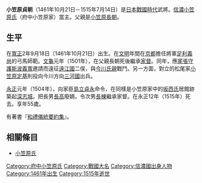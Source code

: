 {{unreferenced|time=2015-10-21T14:12:56+00:00}}
{{日本武士
|名稱= 小笠原 貞朝
|圖片名稱= 
|圖片大小= 
|圖片說明= 
|時代= [[日本戰國時代|日本戰國時代]]
|出生日期= [[寬正|寬正]]2年9月18日（1461年10月21日）
|出生地點= 
|逝世日期= [[永正|永正]]12年6月3日（1515年7月14日）
|逝世地點= 
|假名= 
|羅馬字= 
|幼名= 
|改名= 
|别名= 豐松丸、又二郎
|諡号= 
|神号= 
|戒名= 固山宗堅<BR>雲光殿前郎将日山宗賢居士
|洗禮名= 
|墓所= 
|朝廷官位= [[從五位下|從五位下]][[修理大夫|修理大夫]]、[[信濃守|信濃守]]
|幕府職位= [[室町幕府|室町幕府]][[信濃|信濃]][[守護|守護]]
|主君= 
|藩= 
|氏族= [[小笠原氏|府中小笠原氏]]
|父母= 父：[[小笠原長朝|小笠原長朝]]
|養父= 
|養母= 
|兄弟= 
|姐妹= 
|正室= 
|側室= 
|嗣子= [[小笠原長高|長高]]、'''[[小笠原長棟|長棟]]'''、[[小笠原定政|定政]]、[[大日方長利|大日方長利]]
|嗣女= 
|養子= 
|養女= 
}}
{{japanese|japanese=小笠原 貞朝|kana=おがさわら さだとも|romaji=Ogasawara Sadatomo}}
'''小笠原貞朝'''（1461年10月21日－1515年7月14日）是[[日本戰國時代|日本戰國時代]]武將。[[信濃|信濃]][[小笠原氏|小笠原氏]]（府中小笠原家）當主。父親是[[小笠原長朝|小笠原長朝]]。

== 生平 ==
在[[寬正|寬正]]2年9月18日（1461年10月21日）出生。在[[文明_(後土御門天皇)|文明]]年間在[[京都|京都]]擔任將軍[[足利義尚|足利義尚]]的弓馬師範。[[文龜|文龜]]元年（1501年），在父親長朝死後繼承[[家督|家督]]。同年，應[[尾張|尾張]][[守護|守護]][[斯波義寬|斯波義寬]]邀請而遠征[[遠江國|遠江國]]二俣，與[[今川氏親|今川氏親]]戰鬥。另一方面，對立的松尾家[[小笠原定基|小笠原定基]]則投向今川方向[[三河國|三河國]]出兵。

[[永正|永正]]元年（1504年），向家臣[[島立貞永|島立貞永]]命令，在同樣是小笠原家中的[[坂西氏|坂西氏]]居館跡築起[[深志城|深志城]]。把長男[[小笠原長高|長高]]廢嫡，令次男[[小笠原長棟|長棟]]繼承家督。在永正12年（1515年）死去。享年55歲。

有著書『[[和禮儀統要約集|和禮儀統要約集]]』。

== 相關條目 ==
*[[小笠原氏|小笠原氏]]

{{小笠原氏宗家歷代當主|府中小笠原氏|第15代|1501年－1515年}}
[[Category:府中小笠原氏|Category:府中小笠原氏]]
[[Category:戰國大名|Category:戰國大名]]
[[Category:信濃國出身人物|Category:信濃國出身人物]]
[[Category:1461年出生|Category:1461年出生]]
[[Category:1515年逝世|Category:1515年逝世]]